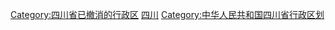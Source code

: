 [[Category:四川省已撤消的行政区|Category:四川省已撤消的行政区]]
[[Category:已撤销的中华人民共和国各省级行政区行政区划单位|四川]]
[[Category:中华人民共和国四川省行政区划|Category:中华人民共和国四川省行政区划]]